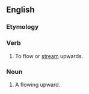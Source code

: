 ==English==

===Etymology===
{{prefix|en|up|flow}}

===Verb===
{{en-verb}}

# {{lb|en|intransitive|obsolete}} To flow or [[stream]] upwards.
#: {{rfquotek|Robert Southey}}

===Noun===
{{en-noun}}

# A flowing upward.